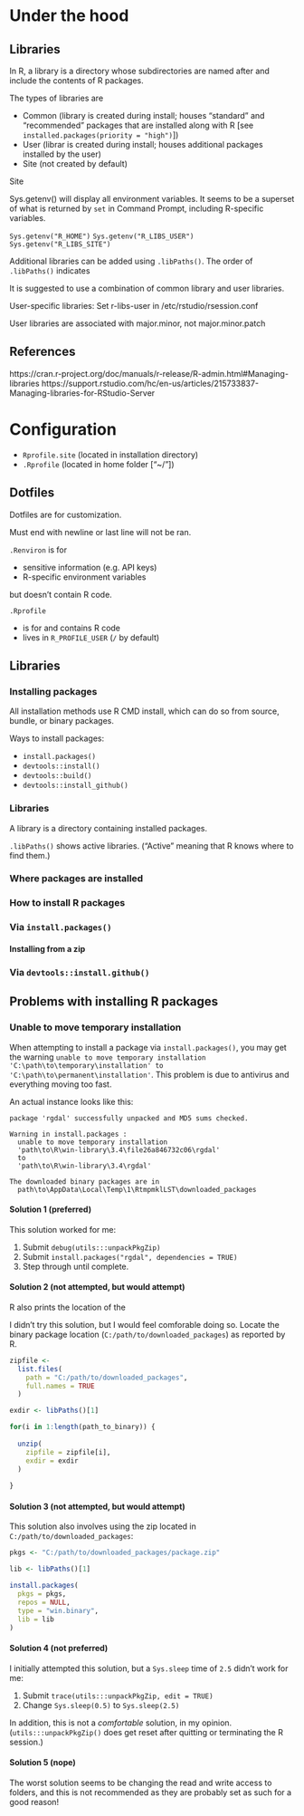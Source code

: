 
# Under the hood

## Libraries

In R, a library is a directory whose subdirectories are named after and include the contents of R packages.

The types of libraries are

* Common (library is created during install; houses "standard" and "recommended" packages that are installed along with R [see `installed.packages(priority = "high")`])
* User (librar is created during install; houses additional packages installed by the user)
* Site (not created by default)

<!-- How can a user set priorities for packages? -->

Site
  : 

Sys.getenv() will display all environment variables. It seems to be a superset of what is returned by `set` in Command Prompt, including R-specific variables.

`Sys.getenv("R_HOME")`
`Sys.getenv("R_LIBS_USER")`
`Sys.getenv("R_LIBS_SITE")` <!-- How to get common library location using Sys.getenv()? -->



Additional libraries can be added using `.libPaths()`. The order of `.libPaths()` indicates 

It is suggested to use a combination of common library and user libraries.

User-specific libraries: Set r-libs-user in /etc/rstudio/rsession.conf

User libraries are associated with major.minor, not major.minor.patch

## References

https://cran.r-project.org/doc/manuals/r-release/R-admin.html#Managing-libraries
https://support.rstudio.com/hc/en-us/articles/215733837-Managing-libraries-for-RStudio-Server

# Configuration

* `Rprofile.site` (located in installation directory)
* `.Rprofile` (located in home folder ["~/"])

## Dotfiles

Dotfiles are for customization.

Must end with newline or last line will not be ran.

`.Renviron` is for 

* sensitive information (e.g. API keys)
* R-specific environment variables

but doesn't contain R code.

`.Rprofile` 

* is for and contains R code
* lives in `R_PROFILE_USER` (`/` by default)

<!--

May need to do the following in `.Rprofile`:

if (interactive()) {
  # stuff
}

-->

<!-- packages to explore

`{usethis}`
`{}`

--> 

<!-- .Rprofile

This file can be used to print a custom startup message for R or customize R prompt.

-->

<!-- Rscript

`--vanilla` ignores startup files.
`--no-init-file` to disregard `.Rprofile`
`--no-site-file` to disregard `Rprofile.site`
`--no-environ` to ignore environment files

-->

<!--

upgrade: `devtools::upgrade_packages()`
downgrade: `devtools::install_version()`

patches don't require upgrading packages
minor and major updates require upgrading packages

see rstats.wtf/maintaining-r.html

-->

<!-- 

Binary distributions of R include 14 base packages and 15 recommended packages

-->



## Libraries

### Installing packages

All installation methods use R CMD install, which can do so from source, bundle, or binary packages.

Ways to install packages:

* `install.packages()`
* `devtools::install()`
* `devtools::build()`
* `devtools::install_github()`

### Libraries

A library is a directory containing installed packages.

`.libPaths()` shows active libraries. ("Active" meaning that R knows where to find them.)

<!-- from another file -->

<!---

Topics to discuss:

`.libPaths()`

R_LIBS_USER environment variable

https://www.r-bloggers.com/how-to-upgrade-r-on-windows-7/

It would also be good to write a tutorial on managing mutliple versions of R, as it is inline with managing libraries.

--->

### Where packages are installed

### How to install R packages



### Via `install.packages()`

#### Installing from a zip

<!--- Discuss the various arguments to install.packages(), such as repo, etc. --->

### Via `devtools::install.github()`

## Problems with installing R packages

### Unable to move temporary installation

When attempting to install a package via `install.packages()`, you may get the warning `unable to move temporary installation 'C:\path\to\temporary\installation' to 'C:\path\to\permanent\installation'`. This problem is due to antivirus and everything moving too fast.

An actual instance looks like this:

```
package 'rgdal' successfully unpacked and MD5 sums checked.

Warning in install.packages :
  unable to move temporary installation
  'path\to\R\win-library\3.4\file26a846732c06\rgdal'
  to
  'path\to\R\win-library\3.4\rgdal'
  
The downloaded binary packages are in
  path\to\AppData\Local\Temp\1\RtmpmklLST\downloaded_packages

```

#### Solution 1 (preferred)

This solution worked for me:

1. Submit `debug(utils:::unpackPkgZip)`
2. Submit `install.packages("rgdal", dependencies = TRUE)`
3. Step through until complete.

#### Solution 2 (not attempted, but would attempt)

R also prints the location of the 

I didn't try this solution, but I would feel comforable doing so. Locate the binary package location (`C:/path/to/downloaded_packages`) as reported by R.

```r

zipfile <- 
  list.files(
    path = "C:/path/to/downloaded_packages", 
    full.names = TRUE
  )

exdir <- libPaths()[1]

for(i in 1:length(path_to_binary)) {
  
  unzip(
    zipfile = zipfile[i], 
    exdir = exdir
  )
  
}

```

#### Solution 3 (not attempted, but would attempt)

This solution also involves using the zip located in `C:/path/to/downloaded_packages`:

```r

pkgs <- "C:/path/to/downloaded_packages/package.zip"

lib <- libPaths()[1]

install.packages(
  pkgs = pkgs,
  repos = NULL,
  type = "win.binary",
  lib = lib
)

```

#### Solution 4 (not preferred)

I initially attempted this solution, but a `Sys.sleep` time of `2.5` didn't work for me:

1. Submit `trace(utils:::unpackPkgZip, edit = TRUE)`
2. Change `Sys.sleep(0.5)` to `Sys.sleep(2.5)`

In addition, this is not a _comfortable_ solution, in my opinion. (`utils:::unpackPkgZip()` does get reset after quitting or terminating the R session.)

#### Solution 5 (nope)

The worst solution seems to be changing the read and write access to folders, and this is not recommended as they are probably set as such for a good reason!

